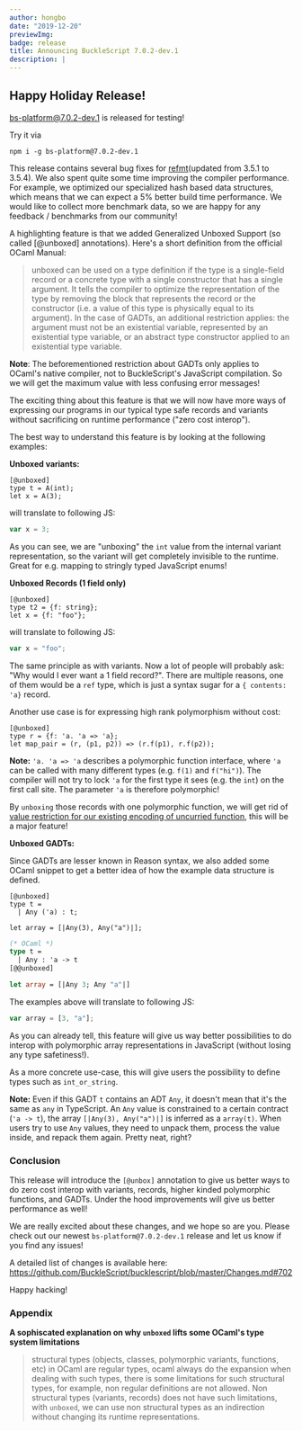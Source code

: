 ```yaml
---
author: hongbo
date: "2019-12-20"
previewImg:
badge: release
title: Announcing BuckleScript 7.0.2-dev.1
description: |
---
```


## Happy Holiday Release!

[bs-platform@7.0.2-dev.1](https://github.com/BuckleScript/bucklescript/pull/4062)
is released for testing!

Try it via

```
npm i -g bs-platform@7.0.2-dev.1
```

This release contains several bug fixes for
[refmt](https://github.com/facebook/reason)(updated from 3.5.1 to 3.5.4). We
also spent quite some time improving the compiler performance. For example, we
optimized our specialized hash based data structures, which means that we can
expect a 5% better build time performance. We would like to collect more
benchmark data, so we are happy for any feedback / benchmarks from our
community!

A highlighting feature is that we added Generalized Unboxed Support (so called
[@unboxed] annotations). Here's a short definition from the official OCaml
Manual:

> unboxed can be used on a type definition if the type is a single-field record
> or a concrete type with a single constructor that has a single argument. It
> tells the compiler to optimize the representation of the type by removing the
> block that represents the record or the constructor (i.e. a value of this type
> is physically equal to its argument). In the case of GADTs, an additional
> restriction applies: the argument must not be an existential variable,
> represented by an existential type variable, or an abstract type constructor
> applied to an existential type variable.

**Note**: The beforementioned restriction about GADTs only applies to OCaml's
native compiler, not to BuckleScript's JavaScript compilation. So we will get
the maximum value with less confusing error messages!

The exciting thing about this feature is that we will now have more ways of
expressing our programs in our typical type safe records and variants without
sacrificing on runtime performance ("zero cost interop").

The best way to understand this feature is by looking at the following
examples:

**Unboxed variants:**

```reason
[@unboxed]
type t = A(int);
let x = A(3);
```

will translate to following JS:

```js
var x = 3;
```

As you can see, we are "unboxing" the `int` value from the internal variant
representation, so the variant will get completely invisible to the runtime.
Great for e.g. mapping to stringly typed JavaScript enums!

**Unboxed Records (1 field only)**

```reason
[@unboxed]
type t2 = {f: string};
let x = {f: "foo"};
```

will translate to following JS:

```js
var x = "foo";
```

The same principle as with variants. Now a lot of people will probably ask:
"Why would I ever want a 1 field record?". There are multiple reasons, one of
them would be a `ref` type, which is just a syntax sugar for a `{ contents:
'a}` record.

Another use case is for expressing high rank polymorphism without cost:

```reason
[@unboxed]
type r = {f: 'a. 'a => 'a};
let map_pair = (r, (p1, p2)) => (r.f(p1), r.f(p2));
```

**Note:** `'a. 'a => 'a` describes a polymorphic function interface, where `'a`
can be called with many different types (e.g. `f(1)` and `f("hi")`). The
compiler will not try to lock `'a` for the first type it sees (e.g. the `int`)
on the first call site. The parameter `'a` is therefore polymorphic!

By `unboxing` those records with one polymorphic function, we will get rid of
[value restriction for our existing encoding of uncurried
function](https://github.com/BuckleScript/bucklescript/issues/4058), this will
be a major feature!

**Unboxed GADTs:**

Since GADTs are lesser known in Reason syntax, we also added some OCaml snippet
to get a better idea of how the example data structure is defined.

```reason
[@unboxed]
type t =
  | Any ('a) : t;

let array = [|Any(3), Any("a")|];
```

```ocaml
(* OCaml *)
type t =
  | Any : 'a -> t
[@@unboxed]

let array = [|Any 3; Any "a"|]
```

The examples above will translate to following JS:

```js
var array = [3, "a"];
```

As you can already tell, this feature will give us way better possibilities to
do interop with polymorphic array representations in JavaScript (without losing
any type safetiness!).

As a more concrete use-case, this will give users the possibility to define
types such as `int_or_string`.

**Note:** Even if this GADT `t` contains an ADT `Any`, it doesn't mean that
it's the same as `any` in TypeScript. An `Any` value is constrained to a
certain contract (`'a -> t`), the array `[|Any(3), Any("a")|]` is inferred as a
`array(t)`. When users try to use `Any` values, they need to unpack them,
process the value inside, and repack them again. Pretty neat, right?

### Conclusion

This release will introduce the `[@unbox]` annotation to give us better ways to
do zero cost interop with variants, records, higher kinded polymorphic
functions, and GADTs. Under the hood improvements will give us better
performance as well!

We are really excited about these changes, and we hope so are you. Please check
out our newest `bs-platform@7.0.2-dev.1` release and let us know if you find
any issues!

A detailed list of changes is available here:
https://github.com/BuckleScript/bucklescript/blob/master/Changes.md#702

Happy hacking!

### Appendix

**A sophiscated explanation on why `unboxed` lifts some OCaml's type system
limitations**

> structural types (objects, classes, polymorphic variants, functions, etc) in
> OCaml are regular types, ocaml always do the expansion when dealing with such
> types, there is some limitations for such structural types, for example, non
> regular definitions are not allowed. Non structural types (variants, records)
> does not have such limitations, with `unboxed`, we can use non structural
> types as an indirection without changing its runtime representations.
